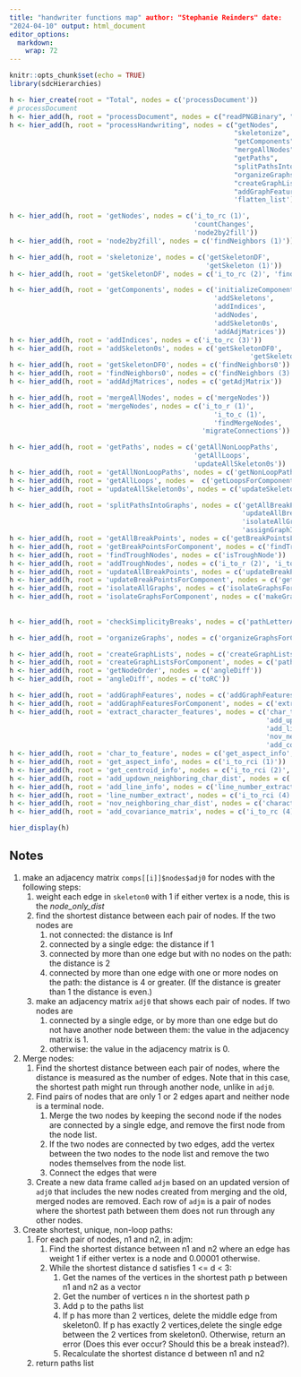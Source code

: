 ```yaml
---
title: "handwriter functions map" author: "Stephanie Reinders" date:
"2024-04-10" output: html_document
editor_options: 
  markdown: 
    wrap: 72
---
```


```r
knitr::opts_chunk$set(echo = TRUE)
library(sdcHierarchies)
```

```r
h <- hier_create(root = "Total", nodes = c('processDocument'))
# processDocument
h <- hier_add(h, root = "processDocument", nodes = c("readPNGBinary", "thinImage", "processHandwriting"))
h <- hier_add(h, root = "processHandwriting", nodes = c("getNodes",
                                                        "skeletonize",
                                                        "getComponents",
                                                        "mergeAllNodes",
                                                        "getPaths",
                                                        "splitPathsIntoGraphs",
                                                        "organizeGraphs",
                                                        "createGraphLists",
                                                        "addGraphFeatures",
                                                        'flatten_list'))
```

```r
h <- hier_add(h, root = 'getNodes', nodes = c('i_to_rc (1)',
                                              'countChanges',
                                              'node2by2fill'))
h <- hier_add(h, root = 'node2by2fill', nodes = c('findNeighbors (1)'))
```

```r
h <- hier_add(h, root = 'skeletonize', nodes = c('getSkeletonDF',
                                                 'getSkeleton (1)'))
h <- hier_add(h, root = 'getSkeletonDF', nodes = c('i_to_rc (2)', 'findNeighbors (2)'))
```

```r
h <- hier_add(h, root = 'getComponents', nodes = c('initializeComponents',
                                                   'addSkeletons',
                                                   'addIndices',
                                                   'addNodes',
                                                   'addSkeleton0s',
                                                   'addAdjMatrices'))
h <- hier_add(h, root = 'addIndices', nodes = c('i_to_rc (3)'))
h <- hier_add(h, root = 'addSkeleton0s', nodes = c('getSkeletonDF0',
                                                            'getSkeleton (2)'))
h <- hier_add(h, root = 'getSkeletonDF0', nodes = c('findNeighbors0'))
h <- hier_add(h, root = 'findNeighbors0', nodes = c('findNeighbors (3)'))
h <- hier_add(h, root = 'addAdjMatrices', nodes = c('getAdjMatrix'))
```

```r
h <- hier_add(h, root = 'mergeAllNodes', nodes = c('mergeNodes'))
h <- hier_add(h, root = 'mergeNodes', nodes = c('i_to_r (1)',
                                                   'i_to_c (1)',
                                                   'findMergeNodes',
                                                'migrateConnections'))
```

```r
h <- hier_add(h, root = 'getPaths', nodes = c('getAllNonLoopPaths',
                                              'getAllLoops',
                                              'updateAllSkeleton0s'))
h <- hier_add(h, root = 'getAllNonLoopPaths', nodes = c('getNonLoopPathsForComponent'))
h <- hier_add(h, root = 'getAllLoops', nodes =  c('getLoopsForComponent'))
h <- hier_add(h, root = 'updateAllSkeleton0s', nodes = c('updateSkeleton0'))
```

```r
h <- hier_add(h, root = 'splitPathsIntoGraphs', nodes = c('getAllBreakPoints',
                                                          'updateAllBreakPoints',
                                                          'isolateAllGraphs',
                                                          'assignGraphIDs'))
h <- hier_add(h, root = 'getAllBreakPoints', nodes = c('getBreakPointsForComponent', 'addTroughNodes'))
h <- hier_add(h, root = 'getBreakPointsForComponent', nodes = c('findTroughNodes'))
h <- hier_add(h, root = 'findTroughNodes', nodes = c('isTroughNode'))
h <- hier_add(h, root = 'addTroughNodes', nodes = c('i_to_r (2)', 'i_to_c (2)'))
h <- hier_add(h, root = 'updateAllBreakPoints', nodes = c('updateBreakPointsForComponent'))
h <- hier_add(h, root = 'updateBreakPointsForComponent', nodes = c('getNodeGraph', 'checkBreakPoints'))
h <- hier_add(h, root = 'isolateAllGraphs', nodes = c('isolateGraphsForComponent'))
h <- hier_add(h, root = 'isolateGraphsForComponent', nodes = c('makeGraphs',
                                                                                                'checkStacking',
                                                                                                'checkSimplicityBreaks'))
h <- hier_add(h, root = 'checkSimplicityBreaks', nodes = c('pathLetterAssociate (1)'))
```

```r
h <- hier_add(h, root = 'organizeGraphs', nodes = c('organizeGraphsForComponent'))
```


```r
h <- hier_add(h, root = 'createGraphLists', nodes = c('createGraphListsForComponent'))
h <- hier_add(h, root = 'createGraphListsForComponent', nodes = c('pathLetterAssociate (2)', 'getConnectivity', 'getNodeOrder'))
h <- hier_add(h, root = 'getNodeOrder', nodes = c('angleDiff'))
h <- hier_add(h, root = 'angleDiff', nodes = c('toRC'))
```

```r
h <- hier_add(h, root = 'addGraphFeatures', nodes = c('addGraphFeaturesForComponent'))
h <- hier_add(h, root = 'addGraphFeaturesForComponent', nodes = c('extract_character_features'))
h <- hier_add(h, root = 'extract_character_features', nodes = c('char_to_feature',
                                                                'add_updown_neighboring_char_dist',
                                                                'add_line_info',
                                                                'nov_neighboring_char_dist',
                                                                'add_covariance_matrix'))
h <- hier_add(h, root = 'char_to_feature', nodes = c('get_aspect_info', 'get_centroid_info'))
h <- hier_add(h, root = 'get_aspect_info', nodes = c('i_to_rci (1)'))
h <- hier_add(h, root = 'get_centroid_info', nodes = c('i_to_rci (2)', 'rc_to_i (1)'))
h <- hier_add(h, root = 'add_updown_neighboring_char_dist', nodes = c('i_to_rci (3)', 'rc_to_i (2)'))
h <- hier_add(h, root = 'add_line_info', nodes = c('line_number_extract', 'all_down_dists', 'all_centroids'))
h <- hier_add(h, root = 'line_number_extract', nodes = c('i_to_rci (4)'))
h <- hier_add(h, root = 'nov_neighboring_char_dist', nodes = c('character_features_by_line'))
h <- hier_add(h, root = 'add_covariance_matrix', nodes = c('i_to_rc (4)'))
```

```r
hier_display(h)
```

## Notes

1.  make an adjacency matrix `comps[[i]]$nodes$adj0` for nodes with the following steps:
    1.  weight each edge in `skeleton0` with 1 if either vertex is a node, this is the *node_only_dist*
    2.  find the shortest distance between each pair of nodes. If the two nodes are
        1.  not connected: the distance is Inf
        2.  connected by a single edge: the distance if 1
        3.  connected by more than one edge but with no nodes on the path: the distance is 2
        4.  connected by more than one edge with one or more nodes on the path: the distance is 4 or greater. (If the distance is greater than 1 the distance is even.)
    3.  make an adjacency matrix `adj0` that shows each pair of nodes. If two nodes are
        1.  connected by a single edge, or by more than one edge but do not have another node between them: the value in the adjacency matrix is 1.
        2.  otherwise: the value in the adjacency matrix is 0.
2.  Merge nodes:
    1.  Find the shortest distance between each pair of nodes, where the distance is measured as the number of edges. Note that in this case, the shortest path might run through another node, unlike in `adj0`.
    2.  Find pairs of nodes that are only 1 or 2 edges apart and neither node is a terminal node.
        1.  Merge the two nodes by keeping the second node if the nodes are connected by a single edge, and remove the first node from the node list.
        2.  If the two nodes are connected by two edges, add the vertex between the two nodes to the node list and remove the two nodes themselves from the node list.
        3.  Connect the edges that were\
    3.  Create a new data frame called `adjm` based on an updated version of `adj0` that includes the new nodes created from merging and the old, merged nodes are removed. Each row of `adjm` is a pair of nodes where the shortest path between them does not run through any other nodes.
3.  Create shortest, unique, non-loop paths:
    1.  For each pair of nodes, n1 and n2, in adjm:
        1.  Find the shortest distance between n1 and n2 where an edge has weight 1 if either vertex is a node and 0.00001 otherwise.
        2.  While the shortest distance d satisfies 1 \<= d \< 3:
            1.  Get the names of the vertices in the shortest path p between n1 and n2 as a vector
            2.  Get the number of vertices n in the shortest path p
            3.  Add p to the paths list
            4.  If p has more than 2 vertices, delete the middle edge from skeleton0. If p has exactly 2 vertices,delete the single edge between the 2 vertices from skeleton0. Otherwise, return an error (Does this ever occur? Should this be a break instead?).
            5.  Recalculate the shortest distance d between n1 and n2
    2.  return paths list
